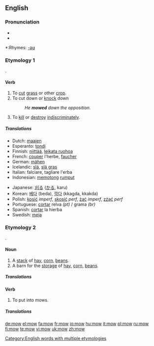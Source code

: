 ==English==

===Pronunciation===
*{{IPA|/'mɔʊ/}}
*{{audio|en-us-mow.ogg|Audio (US)}}

*:Rhymes: [[Rhymes:English:-əʊ|-əʊ]]

===Etymology 1===
{{OE.}} {{term|māwan|lang=ang}}.

====Verb====
{{en-verb|mows|mowing|mowed|'''[[mowed]] '''or''' [[mown]]'''}}

# To [[cut]] [[grass]] or other [[crop]].
# To cut down or [[knock]] down
#: ''He '''mowed''' down the opposition''.
# To [[kill]] or [[destroy]] [[indiscriminately]].

=====Translations=====
{{trans-top|To cut grass or other crop}}
{{trans-mid}}
{{trans-bottom}}

{{trans-top|To cut down or knock down}}
{{trans-mid}}
{{trans-bottom}}

{{trans-top|To kill or destroy indiscriminately}}
{{trans-mid}}
{{trans-bottom}}

{{checktrans-top}}
*Dutch: [[maaien]]
*Esperanto: [[tondi]]
*Finnish: [[niittää]], [[leikata ruohoa]]
*French: [[couper]] l'herbe, [[faucher]]
*German: [[mähen]]
*Icelandic: [[slá]], [[slá gras]]
*Italian: falciare, tagliare l'erba
*Indonesian: [[potong|memotong]] [[rumput]]
{{checktrans-mid}}
*Japanese: [[刈る]] ([[かる]], karu)
*Korean: [[베다]] (beda), [[깍다]] (kkagda, kkakda) 
*Polish: [[kosić]] ''imperf'', [[skosić]] ''perf'', [[żąć]] ''imperf'', [[zżąć]] ''perf''
*Portuguese: [[cortar]] relva ''(pt)'' / grama ''(br)''
*Spanish: [[cortar]] la hierba
*Swedish: [[meja]] 
{{checktrans-bottom}}

===Etymology 2===
{{OE.}} {{term|mūga|lang=ang}}.

====Noun====
{{en-noun}}

# A [[stack]] of [[hay]], [[corn]], [[beans]].
# A barn for the [[storage]] of [[hay]], [[corn]], [[beans]].


=====Translations=====
{{trans-top|A stack of hay, corn, beans}}
{{trans-mid}}
{{trans-bottom}}

{{trans-top|A barn for the storage of hay, corn, beans}}
{{trans-mid}}
{{trans-bottom}}

====Verb====
{{en-verb}}

# To put into mows.

=====Translations=====
{{trans-top|To put into mows}}
{{trans-mid}}
{{trans-bottom}}

[[Category:English words with multiple etymologies]]

[[de:mow]]
[[el:mow]]
[[fa:mow]]
[[fr:mow]]
[[io:mow]]
[[hu:mow]]
[[it:mow]]
[[pl:mow]]
[[ru:mow]]
[[fi:mow]]
[[te:mow]]
[[vi:mow]]
[[uk:mow]]
[[zh:mow]]